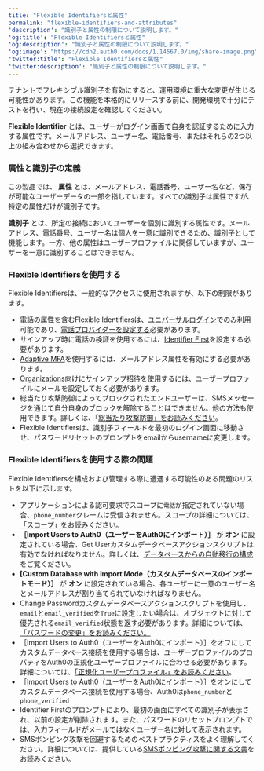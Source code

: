 ```yaml
---
title: "Flexible Identifiersと属性"
permalink: "flexible-identifiers-and-attributes"
'description': "識別子と属性の制限について説明します。"
'og:title': "Flexible Identifiersと属性"
'og:description': "識別子と属性の制限について説明します。"
'og:image': "https://cdn2.auth0.com/docs/1.14567.0/img/share-image.png"
'twitter:title': "Flexible Identifiersと属性"
'twitter:description': "識別子と属性の制限について説明します。"
---
```


<Warning>

テナントでフレキシブル識別子を有効にすると、運用環境に重大な変更が生じる可能性があります。この機能を本格的にリリースする前に、開発環境で十分にテストを行い、現在の接続設定を確認してください。

</Warning>

**Flexible Identifier** とは、ユーザーがログイン画面で自身を認証するために入力する属性です。メールアドレス、ユーザー名、電話番号、またはそれらの2つ以上の組み合わせから選択できます。

### **属性と識別子の定義**

この製品では、 **属性** とは、メールアドレス、電話番号、ユーザー名など、保存が可能なユーザーデータの一部を指しています。すべての識別子は属性ですが、特定の属性だけが識別子です。

**識別子** とは、所定の接続においてユーザーを個別に識別する属性です。メールアドレス、電話番号、ユーザー名は個人を一意に識別できるため、識別子として機能します。一方、他の属性はユーザープロファイルに関係していますが、ユーザーを一意に識別することはできません。

### Flexible Identifiersを使用する

Flexible Identifiersは、一般的なアクセスに使用されますが、以下の制限があります。

* 電話の属性を含むFlexible Identifiersは、[ユニバーサルログイン](/docs/ja-jp/authenticate/login/auth0-universal-login/universal-login-vs-classic-login/universal-experience)でのみ利用可能であり、[電話プロバイダーを設定する](/docs/ja-jp/customize/phone-messages/configure-phone-messaging-providers)必要があります。
* サインアップ時に電話の検証を使用するには、[Identifier First](/docs/ja-jp/authenticate/login/auth0-universal-login/identifier-first)を設定する必要があります。
* [Adaptive MFA](/docs/ja-jp/secure/multi-factor-authentication/adaptive-mfa)を使用するには、メールアドレス属性を有効にする必要があります。
* [Organizations](/docs/ja-jp/manage-users/organizations/organizations-overview)向けにサインアップ招待を使用するには、ユーザープロファイルにメールを設定しておく必要があります。
* 総当たり攻撃防御によってブロックされたエンドユーザーは、SMSメッセージを通じて自分自身のブロックを解除することはできません。他の方法も使用できます。詳しくは、「[総当たり攻撃防御」をお読みください](/docs/ja-jp/secure/attack-protection/brute-force-protection)。
* Flexible Identifiersは、識別子フィールドを最初のログイン画面に移動させ、パスワードリセットのプロンプトをemailからusernameに変更します。

### Flexible Identifiersを使用する際の問題

Flexible Identifiersを構成および管理する際に遭遇する可能性のある問題のリストを以下に示します。

* アプリケーションによる認可要求でスコープに`電話`が指定されていない場合、`phone_number`クレームは受信されません。スコープの詳細については、[「スコープ」をお読みください](/docs/ja-jp/get-started/apis/scopes)。
* **［Import Users to Auth0（ユーザーをAuth0にインポート）］** が **オン** に設定されている場合、Get Userカスタムデータベースアクションスクリプトは有効でなければなりません。詳しくは、[データベースからの自動移行の構成](/docs/ja-jp/manage-users/user-migration/configure-automatic-migration-from-your-database)をご覧ください。
* **[Custom Database with Import Mode（カスタムデータベースのインポートモード）］** が **オン** に設定されている場合、各ユーザーに一意のユーザー名とメールアドレスが割り当てられていなければなりません。
* Change Passwordカスタムデータベースアクションスクリプトを使用し、`email`と`email_verified`を`True`に設定したい場合は、オブジェクトに対して優先される`email_verified`状態を返す必要があります。詳細については、[「パスワードの変更」をお読みください。](/docs/ja-jp/authenticate/database-connections/custom-db/templates/change-password)
* ［Import Users to Auth0（ユーザーをAuth0にインポート）］をオフにしてカスタムデータベース接続を使用する場合は、ユーザープロファイルのプロパティをAuth0の正規化ユーザープロファイルに合わせる必要があります。詳細については、[「正規化ユーザープロファイル」をお読みください](/docs/ja-jp/manage-users/user-accounts/user-profiles/normalized-user-profiles)。
* ［Import Users to Auth0（ユーザーをAuth0にインポート）］をオンにしてカスタムデータベース接続を使用する場合、Auth0は`phone_number`と`phone_verified`
* Identifier Firstのプロンプトにより、最初の画面にすべての識別子が表示され、以前の設定が削除されます。また、パスワードのリセットプロンプトでは、入力フィールドがメールではなくユーザー名に対して表示されます。
* SMSポンピング攻撃を回避するためのベストプラクティスをよく理解してください。詳細については、提供している[SMSポンピング攻撃に関する文書](https://www.okta.com/resources/whitepaper-handling-toll-fraud-and-sms-pumping-with-twilio-in-the-okta-customer-identity/)をお読みください。